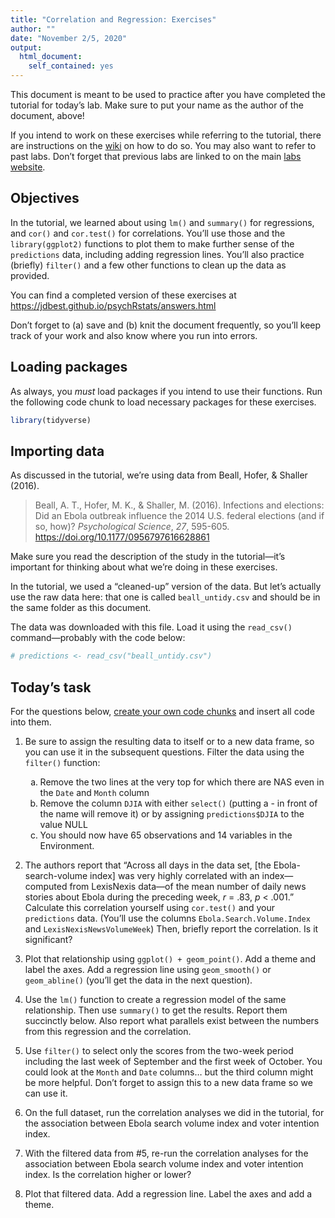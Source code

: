 ```yaml
---
title: "Correlation and Regression: Exercises"
author: ""
date: "November 2/5, 2020"
output: 
  html_document:
    self_contained: yes
---
```


This document is meant to be used to practice after you have completed the tutorial for today's lab. Make sure to put your name as the author of the document, above! 

If you intend to work on these exercises while referring to the tutorial, there are instructions on the [wiki](https://github.com/jdbest/psychRstats/wiki/Run-a-tutorial-and-exercise-simultaneously) on how to do so. You may also want to refer to past labs. Don't forget that previous labs are linked to on the main [labs website](https://jdbest.github.io/psychRstats/labs.html).

## Objectives

In the tutorial, we learned about using `lm()` and `summary()` for regressions, and `cor()` and `cor.test()` for correlations. You'll use those and the `library(ggplot2)` functions to plot them to make further sense of the `predictions` data, including adding regression lines. You'll also practice (briefly) `filter()` and a few other functions to clean up the data as provided. 

You can find a completed version of these exercises at <https://jdbest.github.io/psychRstats/answers.html>

Don't forget to (a) save and (b) knit the document frequently, so you'll keep track of your work and also know where you run into errors. 

## Loading packages

As always, you _must_ load packages if you intend to use their functions. Run the following code chunk to load necessary packages for these exercises. 

```r
library(tidyverse)
```

## Importing data

As discussed in the tutorial, we're using data from Beall, Hofer, & Shaller (2016).

> Beall, A. T., Hofer, M. K., & Shaller, M. (2016). Infections and elections: Did an Ebola outbreak influence the 2014 U.S. federal elections (and if so, how)? _Psychological Science_, _27_, 595-605. <https://doi.org/10.1177/0956797616628861>

Make sure you read the description of the study in the tutorial---it's important for thinking about what we're doing in these exercises. 

In the tutorial, we used a "cleaned-up" version of the data. But let's actually use the raw data here: that one is called `beall_untidy.csv` and should be in the same folder as this document. 

The data was downloaded with this file. Load it using the `read_csv()` command---probably with the code below:

```r
# predictions <- read_csv("beall_untidy.csv")
```

## Today's task

For the questions below, [create your own code chunks](https://github.com/jdbest/psychRstats/wiki/Create-a-code-chunk) and insert all code into them.

1. Be sure to assign the resulting data to itself or to a new data frame, so you can use it in the subsequent questions. Filter the data using the `filter()` function: 
    a. Remove the two lines at the very top for which there are NAS even in the `Date` and `Month` column
    b. Remove the column `DJIA` with either `select()` (putting a - in front of the name will remove it) or by assigning `predictions$DJIA` to the value NULL
    c. You should now have 65 observations and 14 variables in the Environment.



2. The authors report that "Across all days in the data set, [the Ebola-search-volume index] was very highly correlated with an index---computed from LexisNexis data---of the mean number of daily news stories about Ebola during the preceding week, *r* = .83, *p* < .001." Calculate this correlation yourself using `cor.test()` and your `predictions` data. (You'll use the columns `Ebola.Search.Volume.Index` and `LexisNexisNewsVolumeWeek`) Then, briefly report the correlation. Is it significant?



3. Plot that relationship using `ggplot() + geom_point()`. Add a theme and label the axes. Add a regression line using `geom_smooth()` or `geom_abline()` (you'll get the data in the next question).


4. Use the `lm()` function to create a regression model of the same relationship. Then use `summary()` to get the results. Report them succinctly below. Also report what parallels exist between the numbers from this regression and the correlation.


5. Use `filter()` to select only the scores from the two-week period including the last week of September and the first week of October. You could look at the `Month` and `Date` columns... but the third column might be more helpful. Don't forget to assign this to a new data frame so we can use it.



6. On the full dataset, run the correlation analyses we did in the tutorial, for the association between Ebola search volume index and voter intention index.



7. With the filtered data from #5, re-run the correlation analyses for the association between Ebola search volume index and voter intention index. Is the correlation higher or lower?



8. Plot that filtered data. Add a regression line. Label the axes and add a theme.

